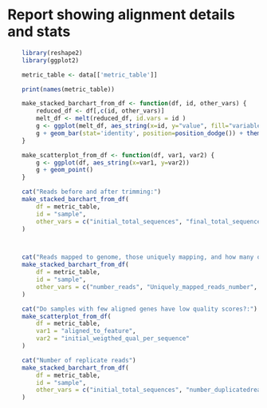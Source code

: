 # Report showing alignment details and stats

```r
	library(reshape2)
	library(ggplot2)

	metric_table <- data[['metric_table']]

	print(names(metric_table))

	make_stacked_barchart_from_df <- function(df, id, other_vars) {
		reduced_df <- df[,c(id, other_vars)]
		melt_df <- melt(reduced_df, id.vars = id )
		g <- ggplot(melt_df, aes_string(x=id, y="value", fill="variable"))
		g + geom_bar(stat='identity', position=position_dodge()) + theme(axis.text.x = element_text(angle = 45, hjust = 1))
	}

	make_scatterplot_from_df <- function(df, var1, var2) {
		g <- ggplot(df, aes_string(x=var1, y=var2))
		g + geom_point()
	}

	cat("Reads before and after trimming:")
	make_stacked_barchart_from_df(
		df = metric_table, 
        id = "sample", 
        other_vars = c("initial_total_sequences", "final_total_sequences")
    )



	cat("Reads mapped to genome, those uniquely mapping, and how many overlap with features:")
    make_stacked_barchart_from_df(
		df = metric_table, 
        id = "sample", 
        other_vars = c("number_reads", "Uniquely_mapped_reads_number", "aligned_to_feature")
    )

    cat("Do samples with few aligned genes have low quality scores?:")
    make_scatterplot_from_df(
		df = metric_table,
		var1 = "aligned_to_feature",
		var2 = "initial_weigthed_qual_per_sequence"
	)

    cat("Number of replicate reads")
    make_stacked_barchart_from_df(
		df = metric_table, 
        id = "sample", 
        other_vars = c("initial_total_sequences", "number_duplicatedreads.estimated.")
    )

```